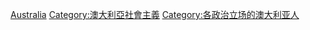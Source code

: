 [[Category:各國社會主義者|Australia]]
[[Category:澳大利亞社會主義|Category:澳大利亞社會主義]]
[[Category:各政治立场的澳大利亚人|Category:各政治立场的澳大利亚人]]